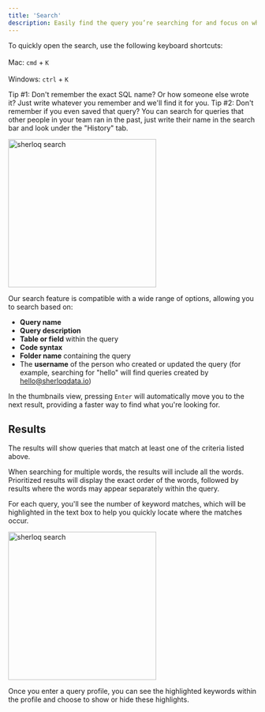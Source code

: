 ```yaml
---
title: 'Search'
description: Easily find the query you’re searching for and focus on what matters, just write what you remember.
---
```



To quickly open the search, use the following keyboard shortcuts: <br></br>
Mac: `cmd` + `K` <br></br>
Windows: `ctrl` + `K`

<Tip>
Tip #1: Don't remember the exact SQL name? Or how someone else wrote it? Just write whatever you remember and we'll find it for you.
</Tip>

<Tip>
Tip #2: Don't remember if you even saved that query?
You can search for queries that other people in your team ran in the past, just write their name in the search bar and look under the "History" tab.
</Tip>

<img src="/images/sherloq_search.png" 
   alt = "sherloq search"
   width="300" />


Our search feature is compatible with a wide range of options, allowing you to search based on:

- **Query name**
- **Query description**
- **Table or field** within the query
- **Code syntax**
- **Folder name** containing the query
- The **username** of the person who created or updated the query (for example, searching for "hello" will find queries created by hello@sherloqdata.io)


<Tip> In the thumbnails view, pressing `Enter` will automatically move you to the next result, providing a faster way to find what you're looking for. </Tip>

## Results

The results will show queries that match at least one of the criteria listed above.

When searching for multiple words, the results will include all the words. Prioritized results will display the exact order of the words, followed by results where the words may appear separately within the query.

For each query, you'll see the number of keyword matches, which will be highlighted in the text box to help you quickly locate where the matches occur.


<img src="/images/search_query_profile.png" 
   alt = "sherloq search"
   width="300" />

Once you enter a query profile, you can see the highlighted keywords within the profile and choose to show or hide these highlights.









